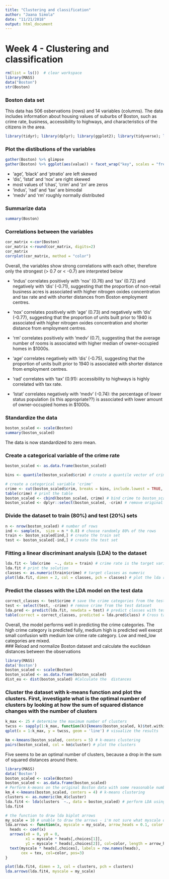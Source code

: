 ```yaml
---
title: "Clustering and classification"
author: "Jaana Simola"
date: "11/21/2018"
output: html_document
---
```


# Week 4 - Clustering and classification

```r
rm(list = ls())  # clear workspace
library(MASS)
data("Boston")
str(Boston)
```

### Boston data set
This data has 506 osbervations (rows) and 14 variables (columns). The data includes information about housing values of  suburbs of Boston, such as crime rate, business, accessibility to highways, and characteristics of the citizens in the area. 

```r
library(tidyr); library(dplyr); library(ggplot2); library(tidyverse); library(corrplot) # load libraries
```
### Plot the distibutions of the variables
```r
gather(Boston) %>% glimpse
gather(Boston) %>% ggplot(aes(value)) + facet_wrap("key", scales = "free") + geom_histogram() # bar plots
```

* 'age', 'black' and 'ptratio' are left skewed
* 'dis', 'Istat' and 'nox' are right skewed
*  most values of 'chas', 'crim' and 'zn' are zeros
* 'indus', 'rad' and 'tax' are bimodal
* 'medv' and 'rm' roughly normally distributed

### Summarize data
```r
summary(Boston)
```

### Correlations between the variables
```r
cor_matrix <-cor(Boston) 
cor_matrix <-round(cor_matrix, digits=2)
cor_matrix 
corrplot(cor_matrix, method = "color") 
```
  
Overall, the variables show strong correlations with each other, therefore only the strongest (> 0.7 or < -0.7) are interpreted below

* 'indus' correlates positively with 'nox' (0.76) and 'tax' (0.72) and negatively with 'dis' (-0.71), suggesting that the proportion of non-retail business acres is associated with higher nitrogen oxides concentration and tax rate and with  shorter distances from Boston employment centres.

* 'nox' correlates positively with 'age' (0.73) and negatively with 'dis' (-0.77), suggesting that the proportion of units  built prior to 1940 is associated with higher nitrogen oxides concentration and shorter distance from employment centres. 
* 'rm' correlates positively with 'medv' (0.7), suggesting that the average number of rooms is associated with higher median of owner-occupied homes in \$1000s.

* 'age' correlates negatively with 'dis' (-0.75), suggesting that the proportion of units  built prior to 1940 is associated with shorter distance from employment centres.

* 'rad' correlates with 'tax' (0.91): accessibility to highways is highly correlated with tax rate.

* 'lstat' correlates negatively with 'medv' (-0.74): the percentage of lower status population (is this appropriate??) is associated with lower amount of owner-occupied homes in \$1000s.

### Standardize the data
```r
boston_scaled <- scale(Boston)
summary(boston_scaled)
```
  
The data is now standardized to zero mean.

### Create a categorical variable of the crime rate 
```r
boston_scaled <- as.data.frame(boston_scaled)

bins <- quantile(boston_scaled$crim) # create a quantile vector of crim and print it

# create a categorical variable 'crime' 
crime <- cut(boston_scaled$crim, breaks = bins, include.lowest = TRUE, label = c("low", "med_low", "med_high", "high"))
table(crime) # print the table
boston_scaled <- cbind(boston_scaled, crime) # bind crime to boston_scaled
boston_scaled <- dplyr::select(boston_scaled, -crim) # remove original crim from the dataset
```

###  Divide the dataset to train (80%) and test (20%) sets
```r
n <- nrow(boston_scaled) # number of rows
ind <- sample(n,  size = n * 0.8) # choose randomly 80% of the rows
train <- boston_scaled[ind,] # create the train set
test <- boston_scaled[-ind,] # create the test set 
```

### Fitting a linear discriminant analysis (LDA) to the dataset
```r
lda.fit <- lda(crime  ~., data = train) # crime rate is the target variable and all the other variables are predictors 
lda.fit # print the solution
classes <- as.numeric(train$crime) # target classes as numeric
plot(lda.fit, dimen = 2, col = classes, pch = classes) # plot the lda results
```

### Predict the classes with the LDA model on the test data
```r
correct_classes <- test$crime # save the crime categories from the test set 
test <- select(test, -crime) # remove crime from the test dataset
lda.pred <- predict(lda.fit, newdata = test) # predict classes with test data
table(correct = correct_classes, predicted = lda.pred$class) # Cross tabulate the results 
```
  
Overall, the model performs well in predicting the crime categories. The high crime category is predicted fully, medium high is predicted well execpt small confusion with medium low crime rate category. Low and med_low categories are mixed.  
### Reload and normalize Boston dataset and calculate the euclidean distances between the observations
```r
library(MASS)
data('Boston')
boston_scaled <- scale(Boston)
boston_scaled <- as.data.frame(boston_scaled)
dist_eu <- dist(boston_scaled) #Calculate the  distances
```


### Cluster the dataset with k-means function and plot the clusters. First, investigate what is the optimal number of clusters by looking at how the sum of squared distance changes with the number of clusters 
```r
k_max <- 25 # determine the maximum number of clusters
twcss <- sapply(1:k_max, function(k){kmeans(boston_scaled, k)$tot.withinss}) # calculate the total within sum of squares
qplot(x = 1:k_max, y = twcss, geom = 'line') # visualize the results

km <-kmeans(boston_scaled, centers = 5) # k-means clustering
pairs(boston_scaled, col = km$cluster) # plot the clusters
```
  
Five seems to be an optimal number of clusters, because a drop in the sum of squared distances around there.


```r
library(MASS)
data('Boston')
boston_scaled <- scale(Boston)
boston_scaled <- as.data.frame(boston_scaled)
# Perform k-means on the original Boston data with some reasonable number of clusters (> 2)
km_4 <-kmeans(boston_scaled, centers = 4) # k-means clustering
clusters <- as.numeric(km_4$cluster)
lda.fit4 <- lda(clusters  ~., data = boston_scaled) # perform LDA using the clusters  
lda.fit4

# the function to draw lda biplot arrows 
my_scale = 10 # unable to draw the arrows - i'm not sure what myscale does -tested with different values without any effect 
lda.arrows <- function(x, myscale = my_scale, arrow_heads = 0.1, color = "black", tex = 0.75, choices = c(1,2)){
  heads <- coef(x)
  arrows(x0 = 0, y0 = 0, 
         x1 = myscale * heads[,choices[1]], 
         y1 = myscale * heads[,choices[2]], col=color, length = arrow_heads)
  text(myscale * heads[,choices], labels = row.names(heads), 
       cex = tex, col=color, pos=3)
}

plot(lda.fit4, dimen = 3, col = clusters, pch = clusters)
lda.arrows(lda.fit4, myscale = my_scale)
```

